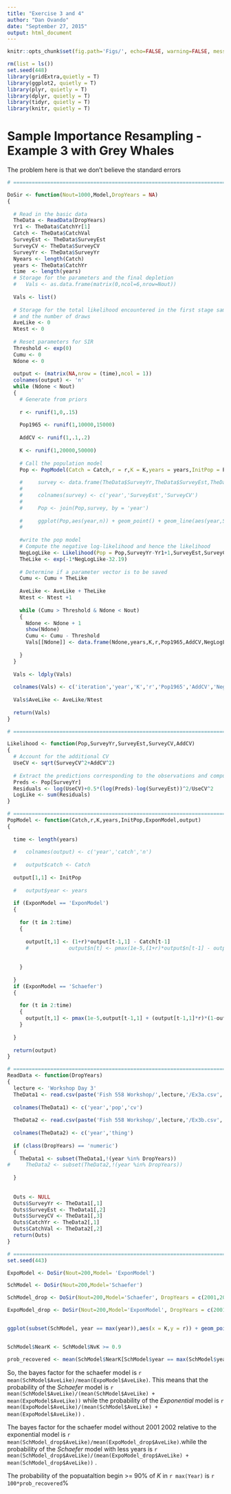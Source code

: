 ```yaml
---
title: "Exercise 3 and 4"
author: "Dan Ovando"
date: "September 27, 2015"
output: html_document
---
```




```r
knitr::opts_chunk$set(fig.path='Figs/', echo=FALSE, warning=FALSE, message=FALSE)

```

```r

rm(list = ls())
set.seed(448)
library(gridExtra,quietly = T)
library(ggplot2, quietly = T)
library(plyr, quietly = T)
library(dplyr, quietly = T)
library(tidyr, quietly = T)
library(knitr, quietly = T)

```

# Sample Importance Resampling - Example 3 with Grey Whales

The problem here is that we don't believe the standard errors 

```r


# =================================================================================

DoSir <- function(Nout=1000,Model,DropYears = NA)
{
  
  # Read in the basic data
  TheData <- ReadData(DropYears)
  Yr1 <- TheData$CatchYr[1]
  Catch <- TheData$CatchVal
  SurveyEst <- TheData$SurveyEst
  SurveyCV <- TheData$SurveyCV
  SurveyYr <- TheData$SurveyYr
  Nyears <- length(Catch)
  years <- TheData$CatchYr
  time  <- length(years)
  # Storage for the parameters and the final depletion
  #   Vals <- as.data.frame(matrix(0,ncol=6,nrow=Nout))
  
  Vals <- list()
  
  # Storage for the total likelihood encountered in the first stage sampling
  # and the number of draws
  AveLike <- 0
  Ntest <- 0
  
  # Reset parameters for SIR
  Threshold <- exp(0)
  Cumu <- 0
  Ndone <- 0
  
  output <- (matrix(NA,nrow = (time),ncol = 1))
  colnames(output) <- 'n'
  while (Ndone < Nout)
  {
    # Generate from priors
    
    r <- runif(1,0,.15)
    
    Pop1965 <- runif(1,10000,15000)
    
    AddCV <- runif(1,.1,.2)
    
    K <- runif(1,20000,50000)
    
    # Call the population model
    Pop <- PopModel(Catch = Catch,r = r,K = K,years = years,InitPop = Pop1965,ExponModel = Model,output = output)
    
    #     survey <- data.frame(TheData$SurveyYr,TheData$SurveyEst,TheData$SurveyCV)
    # 
    #     colnames(survey) <- c('year','SurveyEst','SurveyCV')
    # 
    #     Pop <- join(Pop,survey, by = 'year')
    
    #     ggplot(Pop,aes(year,n)) + geom_point() + geom_line(aes(year,SurveyEst))
    #
    
    #write the pop model
    # Compute the negative log-likelihood and hence the likelihood
    NegLogLike <- Likelihood(Pop = Pop,SurveyYr-Yr1+1,SurveyEst,SurveyCV,AddCV)
    TheLike <- exp(-1*NegLogLike-32.19)
    
    # Determine if a parameter vector is to be saved
    Cumu <- Cumu + TheLike
    
    AveLike <- AveLike + TheLike
    Ntest <- Ntest +1
    
    while (Cumu > Threshold & Ndone < Nout)
    {
      Ndone <- Ndone + 1
      show(Ndone)
      Cumu <- Cumu - Threshold
      Vals[[Ndone]] <- data.frame(Ndone,years,K,r,Pop1965,AddCV,NegLogLike,Pop,(Pop/K))
      
    }
  }
  
  Vals <- ldply(Vals)
  
  colnames(Vals) <- c('iteration','year','K','r','Pop1965','AddCV','NegLogLike','Pop','NvK')
  
  Vals$AveLike <- AveLike/Ntest
  
  return(Vals)
}

# =================================================================================

Likelihood <- function(Pop,SurveyYr,SurveyEst,SurveyCV,AddCV)
{
  # Account for the additional CV
  UseCV <- sqrt(SurveyCV^2+AddCV^2)
  
  # Extract the predictions corresponding to the observations and compute the negatuve log-likelihood
  Preds <- Pop[SurveyYr]
  Residuals <- log(UseCV)+0.5*(log(Preds)-log(SurveyEst))^2/UseCV^2
  LogLike <- sum(Residuals)
}

# =================================================================================
PopModel <- function(Catch,r,K,years,InitPop,ExponModel,output)
{
  
  time <- length(years)
  
  #   colnames(output) <- c('year','catch','n')
  
  #   output$catch <- Catch
  
  output[1,1] <- InitPop
  
  #   output$year <- years
  
  if (ExponModel == 'ExponModel')
  {
    
    for (t in 2:time)
    {
      
      output[t,1] <- (1+r)*output[t-1,1] - Catch[t-1]
      #             output$n[t] <- pmax(1e-5,(1+r)*output$n[t-1] - output$catch[t-1])
      
      
    }
    
  }
  if (ExponModel == 'Schaefer')
  {
    
    for (t in 2:time)
    {
      output[t,1] <- pmax(1e-5,output[t-1,1] + (output[t-1,1]*r)*(1-output[t-1]/K) - Catch[t-1])
    }
    
  }
  
  return(output)
}

# =================================================================================
ReadData <- function(DropYears)
{
  lecture <- 'Workshop Day 3'
  TheData1 <- read.csv(paste('Fish 558 Workshop/',lecture,'/Ex3a.csv', sep = ''),header=TRUE, stringsAsFactors = F)
  
  colnames(TheData1) <- c('year','pop','cv')
  
  TheData2 <- read.csv(paste('Fish 558 Workshop/',lecture,'/Ex3b.csv', sep = ''),header=TRUE, stringsAsFactors = F)
  
  colnames(TheData2) <- c('year','thing')
  
  if (class(DropYears) == 'numeric')
  {
    TheData1 <- subset(TheData1,!(year %in% DropYears))
#     TheData2 <- subset(TheData2,!(year %in% DropYears))
    
  }
  
  
  Outs <- NULL
  Outs$SurveyYr <- TheData1[,1]
  Outs$SurveyEst <- TheData1[,2]
  Outs$SurveyCV <- TheData1[,3]
  Outs$CatchYr <- TheData2[,1]
  Outs$CatchVal <- TheData2[,2]
  return(Outs)
}

# =================================================================================
set.seed(443)

ExpoModel <- DoSir(Nout=200,Model= 'ExponModel')

SchModel <- DoSir(Nout=200,Model='Schaefer')

SchModel_drop <- DoSir(Nout=200,Model='Schaefer', DropYears = c(2001,2002))

ExpoModel_drop <- DoSir(Nout=200,Model='ExponModel', DropYears = c(2001,2002))


ggplot(subset(SchModel, year == max(year)),aes(x = K,y = r)) + geom_point(aes(fill = NegLogLike), shape = 21, size = 2) + scale_fill_gradient(low = 'green',high = 'red')


SchModel$NearK <- SchModel$NvK >= 0.9

prob_recovered <- mean(SchModel$NearK[SchModel$year == max(SchModel$year)], na.rm = T)

```

So, the bayes factor for the schaefer model is `r mean(SchModel$AveLike)/mean(ExpoModel$AveLike)`. This means that the probability of the *Schaefer* model is `r mean(SchModel$AveLike)/(mean(SchModel$AveLike) + mean(ExpoModel$AveLike))` while the probability of the *Exponential* model is `r mean(ExpoModel$AveLike)/(mean(SchModel$AveLike) + mean(ExpoModel$AveLike))` . 

The bayes factor for the schaefer model without 2001 2002 relative to the exponential model is `r mean(SchModel_drop$AveLike)/mean(ExpoModel_drop$AveLike)`.while the probability of the *Schaefer* model with less years is `r mean(SchModel_drop$AveLike)/(mean(ExpoModel_drop$AveLike) + mean(SchModel_drop$AveLike))` . 

The probability of the popuataltion begin >= 90% of *K* in `r max(Year)` is `r 100*prob_recovered`%
